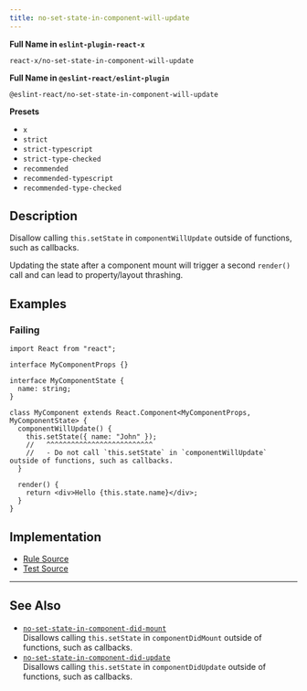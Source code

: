 ```yaml
---
title: no-set-state-in-component-will-update
---
```


**Full Name in `eslint-plugin-react-x`**

```plain copy
react-x/no-set-state-in-component-will-update
```

**Full Name in `@eslint-react/eslint-plugin`**

```plain copy
@eslint-react/no-set-state-in-component-will-update
```

**Presets**

- `x`
- `strict`
- `strict-typescript`
- `strict-type-checked`
- `recommended`
- `recommended-typescript`
- `recommended-type-checked`

## Description

Disallow calling `this.setState` in `componentWillUpdate` outside of functions, such as callbacks.

Updating the state after a component mount will trigger a second `render()` call and can lead to property/layout thrashing.

## Examples

### Failing

```tsx
import React from "react";

interface MyComponentProps {}

interface MyComponentState {
  name: string;
}

class MyComponent extends React.Component<MyComponentProps, MyComponentState> {
  componentWillUpdate() {
    this.setState({ name: "John" });
    //   ^^^^^^^^^^^^^^^^^^^^^^^^^^
    //   - Do not call `this.setState` in `componentWillUpdate` outside of functions, such as callbacks.
  }

  render() {
    return <div>Hello {this.state.name}</div>;
  }
}
```

## Implementation

- [Rule Source](https://github.com/Rel1cx/eslint-react/tree/main/packages/plugins/eslint-plugin-react-x/src/rules/no-set-state-in-component-will-update.ts)
- [Test Source](https://github.com/Rel1cx/eslint-react/tree/main/packages/plugins/eslint-plugin-react-x/src/rules/no-set-state-in-component-will-update.spec.ts)

---

## See Also

- [`no-set-state-in-component-did-mount`](./no-set-state-in-component-did-mount)\
  Disallows calling `this.setState` in `componentDidMount` outside of functions, such as callbacks.
- [`no-set-state-in-component-did-update`](./no-set-state-in-component-did-update)\
  Disallows calling `this.setState` in `componentDidUpdate` outside of functions, such as callbacks.
